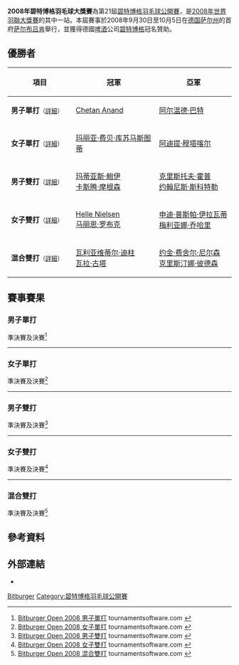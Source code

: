 {{noteTA|G1=Badminton
}}
{{infobox badminton event
|name           = 2008年碧特博格羽毛球大獎賽
|image          = 
|size           = 
|caption        =
|dates          = 2008年9月30日－10月5日
|number_edition = 第21屆
|level          = 3B
|prize_money    = 
|location       = {{GER}}[[萨尔布吕肯|萨尔布吕肯]]
|venue          = [[Saarlandhalle|Saarlandhalle]]
|previous       = 2007年碧特博格羽毛球大獎賽 
|next           = 2009年碧特博格羽毛球大獎賽
}}
'''2008年碧特博格羽毛球大獎賽'''為第21屆[[碧特博格羽毛球公開賽|碧特博格羽毛球公開賽]]，是[[2008年世界羽聯大獎賽|2008年世界羽聯大獎賽]]的其中一站。本屆賽事於2008年9月30日至10月5日在[[德国|德国]][[萨尔州|萨尔州]]的首府[[萨尔布吕肯|萨尔布吕肯]]舉行，並獲得德國[[啤酒|啤酒]]公司[[碧特博格|碧特博格]]冠名贊助。

== 優勝者 ==
{| class=wikitable style="font-size:small"
!width="200"|項目
!width="250"|冠軍
!width="250"|亞軍
|-
|'''男子單打'''<small>（[[#男子單打|詳細]]）</small>
|{{flagicon|IND}} [[Chetan_Anand|Chetan Anand]]
|{{flagicon|IND}} [[阿尔温德·巴特|阿尔温德·巴特]]
|-
|'''女子單打'''<small>（[[#女子單打|詳細]]）</small>
|{{flagicon|INA}} [[玛丽亚·费贝·库苏马斯图蒂|玛丽亚·费贝·库苏马斯图蒂]]
|{{flagicon|IND}} [[阿迪提·穆塔喀尔|阿迪提·穆塔喀尔]]
|-
|'''男子雙打'''<small>（[[#男子雙打|詳細]]）</small>
|{{flagicon|DEN}} [[玛蒂亚斯·鲍伊|玛蒂亚斯·鲍伊]]<br/>{{flagicon|DEN}} [[卡斯腾·摩根森|卡斯腾·摩根森]]
|{{flagicon|GER}} [[克里斯托夫·霍普|克里斯托夫·霍普]]<br/>{{flagicon|GER}} [[约翰尼斯·斯科特勒|约翰尼斯·斯科特勒]]
|-
|'''女子雙打'''<small>（[[#女子雙打|詳細]]）</small>
|{{flagicon|DEN}} [[Helle_Nielsen|Helle Nielsen]]<br/>{{flagicon|DEN}} [[马丽恩·罗布克|马丽恩·罗布克]]
|{{flagicon|INA}} [[申迪·普斯帕·伊拉瓦蒂|申迪·普斯帕·伊拉瓦蒂]]<br/>{{flagicon|INA}} [[梅利亚娜·乔哈里|梅利亚娜·乔哈里]]
|-
|'''混合雙打'''<small>（[[#混合雙打|詳細]]）</small>
|{{flagicon|IND}} [[瓦利亚维蒂尔·迪柱|瓦利亚维蒂尔·迪柱]]<br/>{{flagicon|IND}} [[瓦拉·古塔|瓦拉·古塔]]
|{{flagicon|DEN}} [[约金·费舍尔·尼尔森|约金·费舍尔·尼尔森]]<br/>{{flagicon|DEN}} [[克里斯汀娜·彼德森|克里斯汀娜·彼德森]]
|}

== 賽事賽果 ==
=== 男子單打 ===
;準決賽及決賽<ref name="MS">[http://tournamentsoftware.com/sport/draw.aspx?id=0987CA38-932F-457C-9637-511F470B8240&draw=16 Bitburger Open 2008 男子單打] {{Wayback|url=http://tournamentsoftware.com/sport/draw.aspx?id=0987CA38-932F-457C-9637-511F470B8240&draw=16 |date=20170913091246 }} tournamentsoftware.com {{en}}</ref>
{{4TeamBracket-Tennis3-v2
| team-width=200
| RD1-seed1=7
| RD1-team1='''{{flagicon|IND}} [[阿尔温德·巴特|阿尔温德·巴特]]
| RD1-score1-1='''21
| RD1-score1-2='''21
| RD1-score1-3=
| RD1-seed2=12
| RD1-team2={{flagicon|GER}} [[Björn_Joppien|Björn Joppien]]
| RD1-score2-1=19
| RD1-score2-2=7
| RD1-score2-3=

| RD1-seed3=4
| RD1-team3='''{{flagicon|IND}} [[Chetan_Anand|Chetan Anand]]
| RD1-score3-1='''21
| RD1-score3-2=16
| RD1-score3-3='''21
| RD1-seed4=15
| RD1-team4={{flagicon|DEN}} [[Peter_Mikkelsen|Peter Mikkelsen]]
| RD1-score4-1=14
| RD1-score4-2='''21
| RD1-score4-3=13

| RD2-seed1=7
| RD2-team1={{flagicon|IND}} [[阿尔温德·巴特|阿尔温德·巴特]]
| RD2-score1-1='''25
| RD2-score1-2=22
| RD2-score1-3=21
| RD2-seed2=4
| RD2-team2='''{{flagicon|IND}} [[Chetan_Anand|Chetan Anand]]
| RD2-score2-1=23
| RD2-score2-2='''24
| RD2-score2-3='''23
}}
----

=== 女子單打 ===
;準決賽及決賽<ref name="WS">[http://tournamentsoftware.com/sport/draw.aspx?id=0987CA38-932F-457C-9637-511F470B8240&draw=15 Bitburger Open 2008 女子單打] {{Wayback|url=http://tournamentsoftware.com/sport/draw.aspx?id=0987CA38-932F-457C-9637-511F470B8240&draw=15 |date=20170913072540 }} tournamentsoftware.com {{en}}</ref>
{{4TeamBracket-Tennis3-v2
| team-width=200
| RD1-seed1=
| RD1-team1='''{{flagicon|INA}} [[玛丽亚·费贝·库苏马斯图蒂|玛丽亚·费贝·库苏马斯图蒂]]
| RD1-score1-1='''21
| RD1-score1-2=12
| RD1-score1-3='''23
| RD1-seed2=4
| RD1-team2={{flagicon|RUS}} [[艾拉·迪尔|艾拉·迪尔]]
| RD1-score2-1=19
| RD1-score2-2='''21
| RD1-score2-3=21

| RD1-seed3=
| RD1-team3='''{{flagicon|IND}} [[阿迪提·穆塔喀尔|阿迪提·穆塔喀尔]]
| RD1-score3-1='''21
| RD1-score3-2='''21
| RD1-score3-3=
| RD1-seed4=2
| RD1-team4={{flagicon|GER}} [[朱利安·申克|朱利安·申克]]
| RD1-score4-1=14
| RD1-score4-2=16
| RD1-score4-3=

| RD2-seed1=
| RD2-team1='''{{flagicon|INA}} [[玛丽亚·费贝·库苏马斯图蒂|玛丽亚·费贝·库苏马斯图蒂]]
| RD2-score1-1=22
| RD2-score1-2='''21
| RD2-score1-3='''23
| RD2-seed2=
| RD2-team2={{flagicon|IND}} [[阿迪提·穆塔喀尔|阿迪提·穆塔喀尔]]
| RD2-score2-1='''24
| RD2-score2-2=8
| RD2-score2-3=21
}}
----

=== 男子雙打 ===
;準決賽及決賽<ref name="MD">[http://tournamentsoftware.com/sport/draw.aspx?id=0987CA38-932F-457C-9637-511F470B8240&draw=20 Bitburger Open 2008 男子雙打] {{Wayback|url=http://tournamentsoftware.com/sport/draw.aspx?id=0987CA38-932F-457C-9637-511F470B8240&draw=20 |date=20170913083438 }} tournamentsoftware.com {{en}}</ref>
{{4TeamBracket-Tennis3-v2
| team-width=200
| RD1-seed1=1
| RD1-team1='''{{flagicon|DEN}} [[玛蒂亚斯·鲍伊|玛蒂亚斯·鲍伊]]<br/> {{flagicon|DEN}} [[卡斯腾·摩根森|卡斯腾·摩根森]]
| RD1-score1-1='''21
| RD1-score1-2='''21
| RD1-score1-3=
| RD1-seed2=
| RD1-team2={{flagicon|GER}} [[彼得·卡斯巴尔|彼得·卡斯巴尔]]<br/> {{flagicon|GER}} [[Roman_Spitko|Roman Spitko]]
| RD1-score2-1=12
| RD1-score2-2=15
| RD1-score2-3=

| RD1-seed3=6
| RD1-team3='''{{flagicon|GER}} [[克里斯托夫·霍普|克里斯托夫·霍普]]<br/> {{flagicon|GER}} [[约翰尼斯·斯科特勒|约翰尼斯·斯科特勒]]
| RD1-score3-1='''21
| RD1-score3-2=13
| RD1-score3-3='''21
| RD1-seed4=2
| RD1-team4={{flagicon|INA}} [[弗兰·库尔尼亚万·邓|弗兰·库尔尼亚万·邓]]<br/> {{flagicon|INA}} [[陳甲志|陳甲志]]
| RD1-score4-1=19
| RD1-score4-2='''21
| RD1-score4-3=17

| RD2-seed1=1
| RD2-team1='''{{flagicon|DEN}} [[玛蒂亚斯·鲍伊|玛蒂亚斯·鲍伊]]<br/> {{flagicon|DEN}} [[卡斯腾·摩根森|卡斯腾·摩根森]]
| RD2-score1-1='''21
| RD2-score1-2='''21
| RD2-score1-3=
| RD2-seed2=6
| RD2-team2={{flagicon|GER}} [[克里斯托夫·霍普|克里斯托夫·霍普]]<br/> {{flagicon|GER}} [[约翰尼斯·斯科特勒|约翰尼斯·斯科特勒]]
| RD2-score2-1=11
| RD2-score2-2=15
| RD2-score2-3=
}}
----

=== 女子雙打 ===
;準決賽及決賽<ref name="WD">[http://tournamentsoftware.com/sport/draw.aspx?id=0987CA38-932F-457C-9637-511F470B8240&draw=2 Bitburger Open 2008 女子雙打] {{Wayback|url=http://tournamentsoftware.com/sport/draw.aspx?id=0987CA38-932F-457C-9637-511F470B8240&draw=2 |date=20170913071224 }} tournamentsoftware.com {{en}}</ref>
{{4TeamBracket-Tennis3-v2
| team-width=200
| RD1-seed1=1
| RD1-team1='''{{flagicon|INA}} [[申迪·普斯帕·伊拉瓦蒂|申迪·普斯帕·伊拉瓦蒂]]<br/> {{flagicon|INA}} [[梅利亚娜·乔哈里|梅利亚娜·乔哈里]]
| RD1-score1-1=17
| RD1-score1-2='''21
| RD1-score1-3='''21
| RD1-seed2=
| RD1-team2={{flagicon|GER}} [[桑德拉·马里涅罗|桑德拉·马里涅罗]]<br/> {{flagicon|GER}} [[比尔吉德·奥维泽尔|比尔吉德·奥维泽尔]]
| RD1-score2-1='''21
| RD1-score2-2=17
| RD1-score2-3=6

| RD1-seed3=
| RD1-team3='''{{flagicon|DEN}} [[Helle_Nielsen|Helle Nielsen]]<br/> {{flagicon|DEN}} [[马丽恩·罗布克|马丽恩·罗布克]]
| RD1-score3-1='''21
| RD1-score3-2='''21
| RD1-score3-3=
| RD1-seed4=
| RD1-team4={{flagicon|GER}} [[乔安娜·格里斯威斯基|乔安娜·格里斯威斯基]]<br/> {{flagicon|GER}} [[Gitte_Köhler|Gitte Köhler]]
| RD1-score4-1=6
| RD1-score4-2=16
| RD1-score4-3=

| RD2-seed1=1
| RD2-team1={{flagicon|INA}} [[申迪·普斯帕·伊拉瓦蒂|申迪·普斯帕·伊拉瓦蒂]]<br/> {{flagicon|INA}} [[梅利亚娜·乔哈里|梅利亚娜·乔哈里]]
| RD2-score1-1=15
| RD2-score1-2=18
| RD2-score1-3=
| RD2-seed2=
| RD2-team2='''{{flagicon|DEN}} [[Helle_Nielsen|Helle Nielsen]]<br/> {{flagicon|DEN}} [[马丽恩·罗布克|马丽恩·罗布克]]
| RD2-score2-1='''21
| RD2-score2-2='''21
| RD2-score2-3=
}}
----

=== 混合雙打 ===
;準決賽及決賽<ref name="XD">[http://tournamentsoftware.com/sport/draw.aspx?id=0987CA38-932F-457C-9637-511F470B8240&draw=18 Bitburger Open 2008 混合雙打] {{Wayback|url=http://tournamentsoftware.com/sport/draw.aspx?id=0987CA38-932F-457C-9637-511F470B8240&draw=18 |date=20170913065234 }} tournamentsoftware.com {{en}}</ref>
{{4TeamBracket-Tennis3-v2
| team-width=200
| RD1-seed1=8
| RD1-team1='''{{flagicon|DEN}} [[约金·费舍尔·尼尔森|约金·费舍尔·尼尔森]]<br/> {{flagicon|DEN}} [[克里斯汀娜·彼德森|克里斯汀娜·彼德森]]
| RD1-score1-1='''21
| RD1-score1-2=19
| RD1-score1-3='''21
| RD1-seed2=7
| RD1-team2={{flagicon|GER}} [[约翰尼斯·斯科特勒|约翰尼斯·斯科特勒]]<br/> {{flagicon|GER}} [[比尔吉德·奥维泽尔|比尔吉德·奥维泽尔]]
| RD1-score2-1=19
| RD1-score2-2='''21
| RD1-score2-3=13

| RD1-seed3=
| RD1-team3='''{{flagicon|IND}} [[瓦利亚维蒂尔·迪柱|瓦利亚维蒂尔·迪柱]]<br/> {{flagicon|IND}} [[瓦拉·古塔|瓦拉·古塔]]
| RD1-score3-1=18
| RD1-score3-2='''21
| RD1-score3-3='''26
| RD1-seed4=6
| RD1-team4={{flagicon|INA}} [[陳甲志|陳甲志]]<br/> {{flagicon|INA}} [[梅利亚娜·乔哈里|梅利亚娜·乔哈里]]
| RD1-score4-1='''21
| RD1-score4-2=13
| RD1-score4-3=24

| RD2-seed1=8
| RD2-team1={{flagicon|DEN}} [[约金·费舍尔·尼尔森|约金·费舍尔·尼尔森]]<br/> {{flagicon|DEN}} [[克里斯汀娜·彼德森|克里斯汀娜·彼德森]]
| RD2-score1-1='''21
| RD2-score1-2=17
| RD2-score1-3=20
| RD2-seed2=
| RD2-team2='''{{flagicon|IND}} [[瓦利亚维蒂尔·迪柱|瓦利亚维蒂尔·迪柱]]<br/> {{flagicon|IND}} [[瓦拉·古塔|瓦拉·古塔]]
| RD2-score2-1=8
| RD2-score2-2='''21
| RD2-score2-3='''22
}}

== 參考資料 ==
{{Reflist}}

== 外部連結 ==
*{{official|http://www.bitburger-open.de}}{{de}}

{{2008年世界羽聯大獎賽}}

[[Category:2008年世界羽聯大獎賽|Bitburger]]
[[Category:碧特博格羽毛球公開賽|Category:碧特博格羽毛球公開賽]]